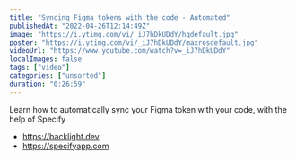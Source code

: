 ```yaml
---
title: "Syncing Figma tokens with the code - Automated"
publishedAt: "2022-04-26T12:14:49Z"
image: "https://i.ytimg.com/vi/_iJ7hDkUDdY/hqdefault.jpg"
poster: "https://i.ytimg.com/vi/_iJ7hDkUDdY/maxresdefault.jpg"
videoUrl: "https://www.youtube.com/watch?v=_iJ7hDkUDdY"
localImages: false
tags: ["video"]
categories: ["unsorted"]
duration: "0:26:59"
---
```

Learn how to automatically sync your Figma token with your code, with the help of Specify
- https://backlight.dev
- https://specifyapp.com
